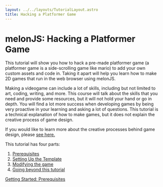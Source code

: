 ```yaml
---
layout: ../../layouts/TutorialLayout.astro
title: Hacking a Platformer Game
---
```


# melonJS: Hacking a Platformer Game

<Icon icon="melon-hack" class="small" alt="Melon hacked clip art"/>

This tutorial will show you how to hack a pre-made platformer game (a platformer game is a side-scrolling game like mario) to add your own custom assets and code in. Taking it apart will help you learn how to make 2D games that run in the web browser using melonJS.

Making a videogame can include a lot of skills, including but not limited to art, coding, writing, and more. This course will talk about the skills that you need and provide some resources, but it will not hold your hand or go in depth. You will find a lot more success when developing games by being very proactive in your learning and asking a lot of questions.  This tutorial is a technical explanation of how to make games, but it does not explain the creative process of game design. 

If you would like to learn more about the creative processes behind game design, please [see here.](/game-design-creative-resources)

This tutorial has four parts:

1. [Prerequisites](/tutorial/part-1-prerequisites)
2. [Setting Up the Template](/tutorial/part-2-setting-up)
3. [Modifying the game](/tutorial/part-3-modifying-the-game)
4. [Going beyond this tutorial](/tutorial/part-4-going-beyond)

<a href="/tutorial/part-1-prerequisites" class="next">Getting Started: Prerequisites</a>

